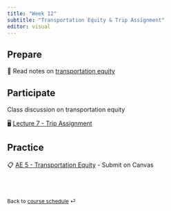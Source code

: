 ```yaml
---
title: "Week 12"
subtitle: "Transportation Equity & Trip Assignment"
editor: visual
---
```



## Prepare

📖 Read notes on [transportation equity](/teaching/CIVE461/supplemental/transport-equity.html)

## Participate

Class discussion on transportation equity

🖥️ [Lecture 7 - Trip Assignment](/teaching/CIVE461/slides/lec-7.html)

## Practice

📋 [AE 5 - Transportation Equity](/teaching/CIVE461/ae/ae-5-equity.html) - Submit on Canvas

<br><br>

::: {style="font-size: 0.875em;"}
Back to [course schedule](/teaching/CIVE461/ "Course schedule") ⏎
:::
